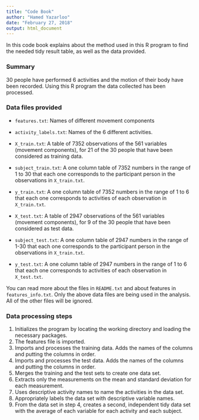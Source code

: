 ```yaml
---
title: "Code Book"
author: "Hamed Yazarloo"
date: "February 27, 2018"
output: html_document
---
```


In this code book explains about the method used in this R program to find the needed tidy result table, as well as the data provided.

### Summary

30 people have performed 6 activities and the motion of their body have been recorded. Using this R program the data collected has been processed. 

### Data files provided

* `features.txt`: Names of different movement components
* `activity_labels.txt`: Names of the 6 different activities.

* `X_train.txt`: A table of 7352 observations of the 561 variables (movement components), for 21 of the 30 people that have been considered as training data.
* `subject_train.txt`: A one column table of 7352 numbers in the range of 1 to 30 that each one corresponds to the participant person in the observations in `X_train.txt`.
* `y_train.txt`: A one column table of 7352 numbers in the range of 1 to 6 that each one corresponds to activities of each observation in `X_train.txt`.

* `X_test.txt`: A table of 2947 observations of the 561 variables (movement components), for 9 of the 30 people that have been considered as test data.
* `subject_test.txt`: A one column table of 2947 numbers in the range of 1-30 that each one corresponds to the participant person in the observations in `X_train.txt`.

* `y_test.txt`: A one column table of 2947 numbers in the range of 1 to 6 that each one corresponds to activities of each observation in `X_test.txt`.

You can read more about the files in `README.txt` and about features in `features_info.txt`.
Only the above data files are being used in the analysis. All of the other files will be ignored.

### Data processing steps

1. Initializes the program by locating the working directory and loading the necessary packages.
2. The features file is imported.
3. Imports and processes the training data. Adds the names of the columns and putting the columns in order.
4. Imports and processes the test data. Adds the names of the columns and putting the columns in order.
5. Merges the training and the test sets to create one data set.
6. Extracts only the measurements on the mean and standard deviation for each measurement.
7. Uses descriptive activity names to name the activities in the data set.
8. Appropriately labels the data set with descriptive variable names.
9. From the data set in step 4, creates a second, independent tidy data set with the average of each variable for each activity and each subject.

